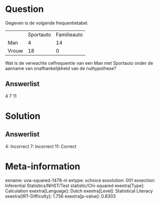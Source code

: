 Question
========

Gegeven is de volgende frequentietabel.

  ------- ----------- -------------
          Sportauto   Familieauto
  Man     4           14
  Vrouw   18          0
  ------- ----------- -------------

Wat is de verwachte celfrequentie van een Man met Sportauto onder de
aanname van onafhankelijkheid van de nulhypothese?

Answerlist
----------

4
7
11

Solution
========

Answerlist
----------

4: Incorrect
7: Incorrect
11: Correct

Meta-information
================
exname: uva-squared-1478-nl
extype: schoice
exsolution: 001
exsection: Inferential Statistics/NHST/Test statistic/Chi-squared
exextra[Type]: Calculation
exextra[Language]: Dutch
exextra[Level]: Statistical Literacy
exextra[IRT-Difficulty]: 1.756
exextra[p-value]: 0.8303
